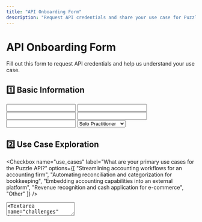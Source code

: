 ```yaml
---
title: "API Onboarding Form"
description: "Request API credentials and share your use case for Puzzle."
---
```



# API Onboarding Form

Fill out this form to request API credentials and help us understand your use case.

<Form
  name="api-onboarding"
  method="POST"
  action="https://your-form-endpoint.com"  // Replace with your actual API submission endpoint
>

## 1️⃣ Basic Information

<Input name="company_name" label="Company Name" required />
<Input name="primary_contact" label="Primary Contact Name" required />
<Input name="email" label="Email Address" type="email" required />
<Input name="phone" label="Phone Number" type="tel" />
<Input name="role" label="Role/Title" />
<Select name="company_size" label="Company Size" required>
  <option value="solo">Solo Practitioner</option>
  <option value="2-10">2–10 Employees</option>
  <option value="11-50">11–50 Employees</option>
  <option value="51+">51+ Employees</option>
</Select>

## 2️⃣ Use Case Exploration

<Checkbox
  name="use_cases"
  label="What are your primary use cases for the Puzzle API?"
  options={[
    "Streamlining accounting workflows for an accounting firm",
    "Automating reconciliation and categorization for bookkeeping",
    "Embedding accounting capabilities into an external platform",
    "Revenue recognition and cash application for e-commerce",
    "Other"
  ]}
/>
<Textarea name="other_use_case" label="If 'Other,' please describe" />
<Textarea name="challenges" label="Describe any specific challenges you aim to solve with Puzzle" />

## 3️⃣ API Features of Interest

<Checkbox
  name="api_features"
  label="Which Puzzle API features are you interested in leveraging?"
  options={[
    "Core Accounting Workflows",
    "Accounts Payable Management",
    "Accounts Receivable Management",
    "Accrual Accounting",
    "Transaction Categorization",
    "Checklist and Reconciliation Tools",
    "Processor Reconciliation",
    "Anomaly Detection and Accounting Insights",
    "Business Metrics and Financial Insights",
    "Payroll Reconciliation",
    "Flexible Chart of Accounts (COA)",
    "Subledger Management",
    "Real-Time Financial Reporting",
    "Integration with Third-Party Tools"
  ]}
/>

## 4️⃣ Integration Ecosystem

### **Current Accounting Software**
<Checkbox
  name="accounting_software"
  label="Which accounting software do you currently use?"
  options={[
    "QuickBooks Online",
    "Xero",
    "NetSuite",
    "Sage Intacct",
    "FreshBooks",
    "Wave",
    "Other"
  ]}
/>
<Input name="accounting_software_other" label="If 'Other,' please specify" />

### **Payroll & HR Software**
<Checkbox
  name="payroll_hr"
  label="Which payroll & HR tools do you use?"
  options={[
    "Gusto",
    "ADP",
    "Paychex",
    "Rippling",
    "Zenefits",
    "Other"
  ]}
/>
<Input name="payroll_hr_other" label="If 'Other,' please specify" />

### **Spend Management & Corporate Cards**
<Checkbox
  name="spend_management"
  label="Which spend management tools do you use?"
  options={[
    "Ramp",
    "Brex",
    "Expensify",
    "Airbase",
    "Divvy",
    "Other"
  ]}
/>
<Input name="spend_management_other" label="If 'Other,' please specify" />

### **Payment Processors & E-Commerce Tools**
<Checkbox
  name="payment_processors"
  label="Which payment processors or e-commerce tools do you use?"
  options={[
    "Stripe",
    "PayPal",
    "Shopify",
    "Square",
    "WooCommerce",
    "BigCommerce",
    "Other"
  ]}
/>
<Input name="payment_processors_other" label="If 'Other,' please specify" />

### **Banking & Treasury**
<Checkbox
  name="banking"
  label="Which banking or treasury tools do you use?"
  options={[
    "Mercury",
    "Chase",
    "Bank of America",
    "Wells Fargo",
    "CitiBank",
    "Capital One",
    "Other"
  ]}
/>
<Input name="banking_other" label="If 'Other,' please specify" />

## 5️⃣ Expected Technical Engagement

<Checkbox
  name="technical_team"
  label="Who will be working with the API?"
  options={[
    "Internal development team",
    "External development partner",
    "Non-technical team members"
  ]}
/>
<Select name="integration_timeline" label="Estimated timeline for integration" required>
  <option value="immediate">Immediate (1–2 weeks)</option>
  <option value="short-term">Short-term (1–3 months)</option>
  <option value="medium-term">Medium-term (3–6 months)</option>
  <option value="long-term">Long-term (6+ months)</option>
</Select>

## 6️⃣ Additional Information

<Textarea name="additional_notes" label="Any additional notes or questions for the Puzzle team?" />

## 7️⃣ Submit and Confirmation

<Button type="submit" variant="primary">Request API Credentials</Button>

</Form>

<Callout title="Thank You for Your Submission!" icon="check-circle">
  Our team will review your submission and get back to you within 1–2 business days.
  In the meantime, explore our [API Documentation](/api-reference/introduction) and [Community Forum](#) for tips and resources.
</Callout>
